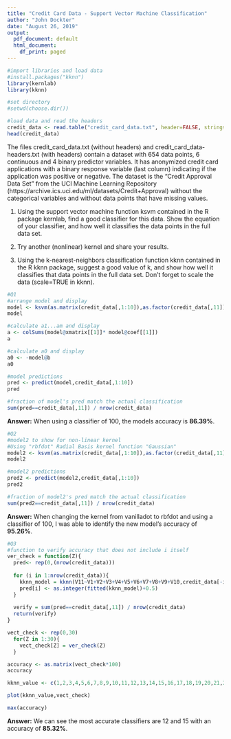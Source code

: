 ---
title: "Credit Card Data - Support Vector Machine Classification"
author: "John Dockter"
date: "August 26, 2019"
output:
  pdf_document: default
  html_document:
    df_print: paged
---

```{r import libraries}
#import libraries and load data
#install.packages("kknn")
library(kernlab)
library(kknn)

#set directory
#setwd(choose.dir())

#load data and read the headers
credit_data <- read.table("credit_card_data.txt", header=FALSE, stringsAsFactors = FALSE)
head(credit_data)
```

The files credit_card_data.txt (without headers) and credit_card_data-headers.txt (with headers) contain a dataset with 654 data points, 6 continuous and 4 binary predictor variables.  It has anonymized credit card applications with a binary response variable (last column) indicating if the application was positive or negative. The dataset is the “Credit Approval Data Set” from the UCI Machine Learning Repository (https://archive.ics.uci.edu/ml/datasets/Credit+Approval) without the categorical variables and without data points that have missing values. 
 
1. Using the support vector machine function ksvm contained in the R package kernlab, find a good classifier for this data. Show the equation of your classifier, and how well it classifies the data points in the full data set.  

2. Try another (nonlinear) kernel and share your results.

3. Using the k-nearest-neighbors classification function kknn contained in the R kknn package, suggest a good value of k, and show how well it classifies that data points in the full data set.  Don’t forget to scale the data (scale=TRUE in kknn). 




```{r Q1}
#Q1
#arrange model and display
model <- ksvm(as.matrix(credit_data[,1:10]),as.factor(credit_data[,11]), type = "C-svc", kernel = "vanilladot", C = 100, scaled = TRUE) 
model
```

```{r calc a1...am}
#calculate a1...am and display
a <- colSums(model@xmatrix[[1]]* model@coef[[1]])
a
```

```{r calc a0}
#calculate a0 and display
a0 <- -model@b
a0
```

```{r model pred}
#model predictions
pred <- predict(model,credit_data[,1:10])
pred
```

```{r model acc}
#fraction of model's pred match the actual classification
sum(pred==credit_data[,11]) / nrow(credit_data)
```
**Answer:** When using a classifier of 100, the models accuracy is **86.39%**.


```{r Q2}
#Q2
#model2 to show for non-linear kernel
#Using "rbfdot" Radial Basis kernel function "Gaussian"
model2 <- ksvm(as.matrix(credit_data[,1:10]),as.factor(credit_data[,11]), type = "C-svc", kernel = "rbfdot", C = 100, scaled = TRUE) 
model2
```

```{r model2 pred}
#model2 predictions
pred2 <- predict(model2,credit_data[,1:10])
pred2
```

```{r model2 acc}
#fraction of model2's pred match the actual classification
sum(pred2==credit_data[,11]) / nrow(credit_data)
```
**Answer:** When changing the kernel from vanilladot to rbfdot and using a classifier of 100, I was able to identify the new model's accuracy of **95.26%**. 

```{r Q3}
#Q3
#function to verify accuracy that does not include i itself
ver_check = function(Z){
  pred<- rep(0,(nrow(credit_data)))
  
  for (i in 1:nrow(credit_data)){
    kknn_model = kknn(V11~V1+V2+V3+V4+V5+V6+V7+V8+V9+V10,credit_data[-i,],credit_data[i,], k=Z, scale=TRUE)
    pred[i] <- as.integer(fitted(kknn_model)+0.5)
  }
  
  verify = sum(pred==credit_data[,11]) / nrow(credit_data)
  return(verify)
}

vect_check <- rep(0,30)
  for(Z in 1:30){
    vect_check[Z] = ver_check(Z)
  }
```

```{r accuracy}
accuracy <- as.matrix(vect_check*100)
accuracy
```

```{r assign and plot}
kknn_value <- c(1,2,3,4,5,6,7,8,9,10,11,12,13,14,15,16,17,18,19,20,21,22,23,24,25,26,27,28,29,30)

plot(kknn_value,vect_check)
```

```{r max_acc}
max(accuracy)
```

**Answer:** We can see the most accurate classifiers are 12 and 15 with an accuracy of **85.32%**. 
